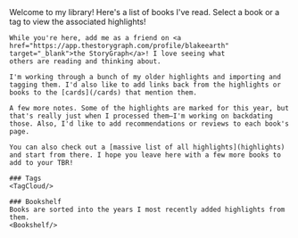 
<Layout title="Library">
    Welcome to my library! Here's a list of books I've read. Select a book or a tag to view the associated highlights!

    While you're here, add me as a friend on <a href="https://app.thestorygraph.com/profile/blakeearth" target="_blank">the StoryGraph</a>! I love seeing what
    others are reading and thinking about.

    I'm working through a bunch of my older highlights and importing and tagging them. I'd also like to add links back from the highlights or books to the [cards](/cards) that mention them. 
    
    A few more notes. Some of the highlights are marked for this year, but that's really just when I processed them—I'm working on backdating
    those. Also, I'd like to add recommendations or reviews to each book's page.

    You can also check out a [massive list of all highlights](highlights)
    and start from there. I hope you leave here with a few more books to add to your TBR!

    ### Tags
    <TagCloud/>

    ### Bookshelf
    Books are sorted into the years I most recently added highlights from them.
    <Bookshelf/>
</Layout>

